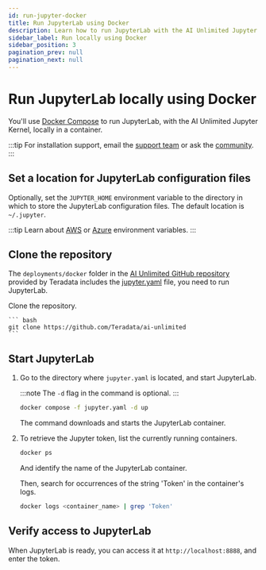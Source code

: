 ```yaml
---
id: run-jupyter-docker
title: Run JupyterLab using Docker
description: Learn how to run JupyterLab with the AI Unlimited Jupyter Kernel on your computer.
sidebar_label: Run locally using Docker
sidebar_position: 3
pagination_prev: null
pagination_next: null
---
```




# Run JupyterLab locally using Docker

You'll use [Docker Compose](https://docs.docker.com/compose/) to run JupyterLab, with the AI Unlimited Jupyter Kernel, locally in a container.

:::tip
For installation support, email the <a href="mailto:aiunlimited.support@Teradata.com">support team</a> or ask the [community](https://support.teradata.com/community?id=community_forum&sys_id=b0aba91597c329d0e6d2bd8c1253affa).
:::


## Set a location for JupyterLab configuration files

Optionally, set the `JUPYTER_HOME` environment variable to the directory in which to store the JupyterLab configuration files. The default location is `~/.jupyter`.

:::tip
Learn about [AWS](https://docs.aws.amazon.com/sdkref/latest/guide/environment-variables.html) or [Azure](https://github.com/paulbouwer/terraform-azure-quickstarts-samples/blob/master/README.md#azure-authentication) environment variables.
:::


## Clone the repository

The `deployments/docker` folder in the [AI Unlimited GitHub repository](https://github.com/Teradata/ai-unlimited) provided by Teradata includes the [jupyter.yaml](https://github.com/Teradata/ai-unlimited/blob/develop/deployments/docker/jupyter.yaml) file, you need to run JupyterLab. 

Clone the repository.

    ``` bash
    git clone https://github.com/Teradata/ai-unlimited
	```


## Start JupyterLab

1. Go to the directory where `jupyter.yaml` is located, and start JupyterLab.

    :::note
	The `-d` flag in the command is optional.
	:::

  	```bash title="Run the Docker Compose file in the background "
	docker compose -f jupyter.yaml -d up 
	```
	The command downloads and starts the JupyterLab container.

2. To retrieve the Jupyter token, list the currently running containers.

	```bash
	docker ps 
	```
	
	And identify the name of the JupyterLab container.
	
	Then, search for occurrences of the string 'Token' in the container's logs.

	```bash
	docker logs <container_name> | grep 'Token'
	```


## Verify access to JupyterLab

When JupyterLab is ready, you can access it at `http://localhost:8888`, and enter the token. 



